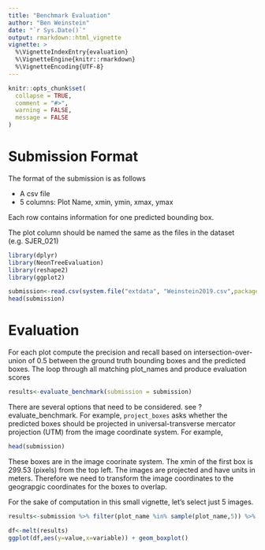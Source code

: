 ```yaml
---
title: "Benchmark Evaluation"
author: "Ben Weinstein"
date: "`r Sys.Date()`"
output: rmarkdown::html_vignette
vignette: >
  %\VignetteIndexEntry{evaluation}
  %\VignetteEngine{knitr::rmarkdown}
  %\VignetteEncoding{UTF-8}
---
```


```r

knitr::opts_chunk$set(
  collapse = TRUE,
  comment = "#>",
  warning = FALSE,
  message = FALSE
)
```

# Submission Format

The format of the submission is as follows

* A csv file
* 5 columns: Plot Name, xmin, ymin, xmax, ymax

Each row contains information for one predicted bounding box.

The plot column should be named the same as the files in the dataset (e.g. SJER_021)

```r
library(dplyr)
library(NeonTreeEvaluation)
library(reshape2)
library(ggplot2)

submission<-read.csv(system.file("extdata", "Weinstein2019.csv",package = "NeonTreeEvaluation"))
head(submission)
```

# Evaluation

For each plot compute the precision and recall based on intersection-over-union of 0.5 between the ground truth bounding boxes and the predicted boxes. The loop through all matching plot_names and produce evaluation scores

```r
results<-evaluate_benchmark(submission = submission)
```

There are several options that need to be considered. see ?evaluate_benchmark. For example, `project_boxes` asks whether the predicted boxes should be projected in universal-transverse mercator projection (UTM) from the image coordinate system. For example,

```r
head(submission)
```

These boxes are in the image coorinate system. The xmin of the first box is 299.53 (pixels) from the top left. The images are projected and have units in meters. Therefore we need to transform the image coordinates to the geograpgic coordinates for the boxes to overlap. 

For the sake of computation in this small vignette, let's select just 5 images.

```r
results<-submission %>% filter(plot_name %in% sample(plot_name,5)) %>% group_by(plot_name) %>% do(evaluate_plot(.,project_boxes = T))
```

```r
df<-melt(results)
ggplot(df,aes(y=value,x=variable)) + geom_boxplot()
```


